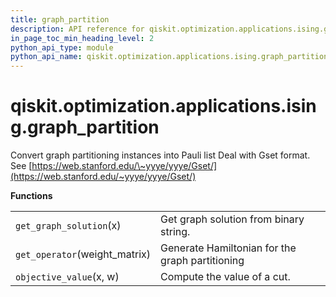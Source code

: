 ```yaml
---
title: graph_partition
description: API reference for qiskit.optimization.applications.ising.graph_partition
in_page_toc_min_heading_level: 2
python_api_type: module
python_api_name: qiskit.optimization.applications.ising.graph_partition
---
```


<span id="module-qiskit.optimization.applications.ising.graph_partition" />

<span id="qiskit-optimization-applications-ising-graph-partition" />

# qiskit.optimization.applications.ising.graph\_partition

Convert graph partitioning instances into Pauli list Deal with Gset format. See [https://web.stanford.edu/\~yyye/yyye/Gset/](https://web.stanford.edu/~yyye/yyye/Gset/)

**Functions**

|                                |                                                 |
| ------------------------------ | ----------------------------------------------- |
| `get_graph_solution`(x)        | Get graph solution from binary string.          |
| `get_operator`(weight\_matrix) | Generate Hamiltonian for the graph partitioning |
| `objective_value`(x, w)        | Compute the value of a cut.                     |

